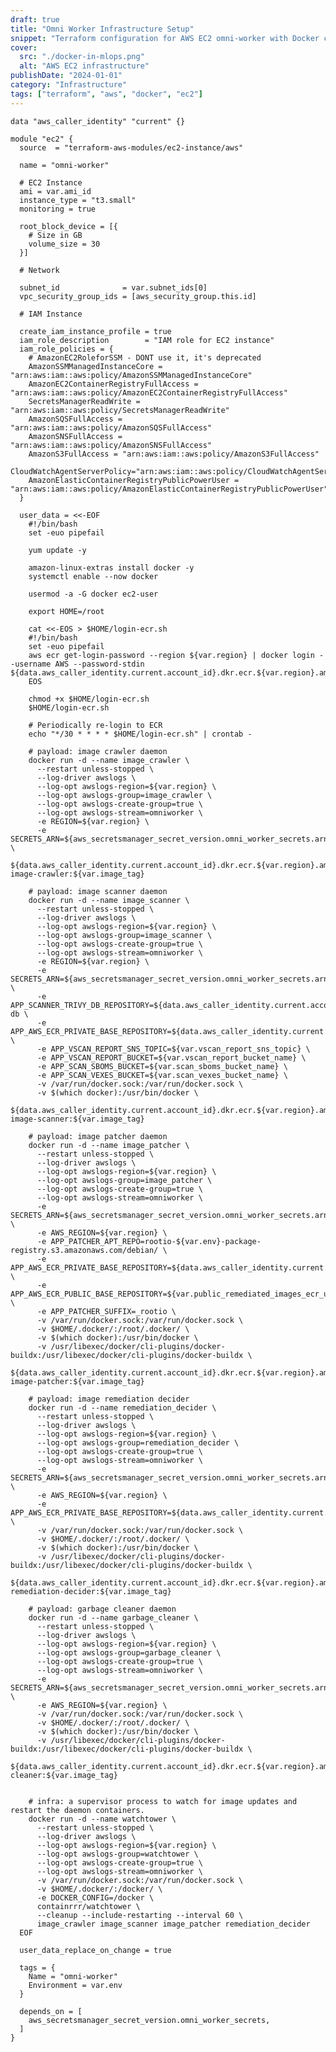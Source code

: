```yaml
---
draft: true
title: "Omni Worker Infrastructure Setup"
snippet: "Terraform configuration for AWS EC2 omni-worker with Docker containers"
cover:
  src: "./docker-in-mlops.png"
  alt: "AWS EC2 infrastructure"
publishDate: "2024-01-01"
category: "Infrastructure"
tags: ["terraform", "aws", "docker", "ec2"]
---
```

```hcl
data "aws_caller_identity" "current" {}

module "ec2" {
  source  = "terraform-aws-modules/ec2-instance/aws"

  name = "omni-worker"

  # EC2 Instance
  ami = var.ami_id
  instance_type = "t3.small"
  monitoring = true

  root_block_device = [{
    # Size in GB
    volume_size = 30 
  }]

  # Network

  subnet_id              = var.subnet_ids[0]
  vpc_security_group_ids = [aws_security_group.this.id]

  # IAM Instance

  create_iam_instance_profile = true
  iam_role_description        = "IAM role for EC2 instance"
  iam_role_policies = {
    # AmazonEC2RoleforSSM - DONT use it, it's deprecated
    AmazonSSMManagedInstanceCore = "arn:aws:iam::aws:policy/AmazonSSMManagedInstanceCore"
    AmazonEC2ContainerRegistryFullAccess = "arn:aws:iam::aws:policy/AmazonEC2ContainerRegistryFullAccess"
    SecretsManagerReadWrite = "arn:aws:iam::aws:policy/SecretsManagerReadWrite"
    AmazonSQSFullAccess = "arn:aws:iam::aws:policy/AmazonSQSFullAccess"
    AmazonSNSFullAccess = "arn:aws:iam::aws:policy/AmazonSNSFullAccess"
    AmazonS3FullAccess = "arn:aws:iam::aws:policy/AmazonS3FullAccess"
    CloudWatchAgentServerPolicy="arn:aws:iam::aws:policy/CloudWatchAgentServerPolicy"
    AmazonElasticContainerRegistryPublicPowerUser = "arn:aws:iam::aws:policy/AmazonElasticContainerRegistryPublicPowerUser"
  }

  user_data = <<-EOF
    #!/bin/bash
    set -euo pipefail

    yum update -y

    amazon-linux-extras install docker -y
    systemctl enable --now docker

    usermod -a -G docker ec2-user

    export HOME=/root

    cat <<-EOS > $HOME/login-ecr.sh
    #!/bin/bash
    set -euo pipefail
    aws ecr get-login-password --region ${var.region} | docker login --username AWS --password-stdin ${data.aws_caller_identity.current.account_id}.dkr.ecr.${var.region}.amazonaws.com
    EOS

    chmod +x $HOME/login-ecr.sh
    $HOME/login-ecr.sh

    # Periodically re-login to ECR
    echo "*/30 * * * * $HOME/login-ecr.sh" | crontab -

    # payload: image crawler daemon
    docker run -d --name image_crawler \
      --restart unless-stopped \
      --log-driver awslogs \
      --log-opt awslogs-region=${var.region} \
      --log-opt awslogs-group=image_crawler \
      --log-opt awslogs-create-group=true \
      --log-opt awslogs-stream=omniworker \
      -e REGION=${var.region} \
      -e SECRETS_ARN=${aws_secretsmanager_secret_version.omni_worker_secrets.arn} \
      ${data.aws_caller_identity.current.account_id}.dkr.ecr.${var.region}.amazonaws.com/daemon-image-crawler:${var.image_tag}

    # payload: image scanner daemon
    docker run -d --name image_scanner \
      --restart unless-stopped \
      --log-driver awslogs \
      --log-opt awslogs-region=${var.region} \
      --log-opt awslogs-group=image_scanner \
      --log-opt awslogs-create-group=true \
      --log-opt awslogs-stream=omniworker \
      -e REGION=${var.region} \
      -e SECRETS_ARN=${aws_secretsmanager_secret_version.omni_worker_secrets.arn} \
      -e APP_SCANNER_TRIVY_DB_REPOSITORY=${data.aws_caller_identity.current.account_id}.dkr.ecr.${var.region}.amazonaws.com/trivy-db \
      -e APP_AWS_ECR_PRIVATE_BASE_REPOSITORY=${data.aws_caller_identity.current.account_id}.dkr.ecr.${var.region}.amazonaws.com \
      -e APP_VSCAN_REPORT_SNS_TOPIC=${var.vscan_report_sns_topic} \
      -e APP_VSCAN_REPORT_BUCKET=${var.vscan_report_bucket_name} \
      -e APP_SCAN_SBOMS_BUCKET=${var.scan_sboms_bucket_name} \
      -e APP_SCAN_VEXES_BUCKET=${var.scan_vexes_bucket_name} \
      -v /var/run/docker.sock:/var/run/docker.sock \
      -v $(which docker):/usr/bin/docker \
      ${data.aws_caller_identity.current.account_id}.dkr.ecr.${var.region}.amazonaws.com/daemon-image-scanner:${var.image_tag}

    # payload: image patcher daemon
    docker run -d --name image_patcher \
      --restart unless-stopped \
      --log-driver awslogs \
      --log-opt awslogs-region=${var.region} \
      --log-opt awslogs-group=image_patcher \
      --log-opt awslogs-create-group=true \
      --log-opt awslogs-stream=omniworker \
      -e SECRETS_ARN=${aws_secretsmanager_secret_version.omni_worker_secrets.arn} \
      -e AWS_REGION=${var.region} \
      -e APP_PATCHER_APT_REPO=rootio-${var.env}-package-registry.s3.amazonaws.com/debian/ \
      -e APP_AWS_ECR_PRIVATE_BASE_REPOSITORY=${data.aws_caller_identity.current.account_id}.dkr.ecr.${var.region}.amazonaws.com \
      -e APP_AWS_ECR_PUBLIC_BASE_REPOSITORY=${var.public_remediated_images_ecr_url} \
      -e APP_PATCHER_SUFFIX=_rootio \
      -v /var/run/docker.sock:/var/run/docker.sock \
      -v $HOME/.docker/:/root/.docker/ \
      -v $(which docker):/usr/bin/docker \
      -v /usr/libexec/docker/cli-plugins/docker-buildx:/usr/libexec/docker/cli-plugins/docker-buildx \
      ${data.aws_caller_identity.current.account_id}.dkr.ecr.${var.region}.amazonaws.com/daemon-image-patcher:${var.image_tag}

    # payload: image remediation decider
    docker run -d --name remediation_decider \
      --restart unless-stopped \
      --log-driver awslogs \
      --log-opt awslogs-region=${var.region} \
      --log-opt awslogs-group=remediation_decider \
      --log-opt awslogs-create-group=true \
      --log-opt awslogs-stream=omniworker \
      -e SECRETS_ARN=${aws_secretsmanager_secret_version.omni_worker_secrets.arn} \
      -e AWS_REGION=${var.region} \
      -e APP_AWS_ECR_PRIVATE_BASE_REPOSITORY=${data.aws_caller_identity.current.account_id}.dkr.ecr.${var.region}.amazonaws.com \
      -v /var/run/docker.sock:/var/run/docker.sock \
      -v $HOME/.docker/:/root/.docker/ \
      -v $(which docker):/usr/bin/docker \
      -v /usr/libexec/docker/cli-plugins/docker-buildx:/usr/libexec/docker/cli-plugins/docker-buildx \
      ${data.aws_caller_identity.current.account_id}.dkr.ecr.${var.region}.amazonaws.com/daemon-remediation-decider:${var.image_tag}

    # payload: garbage cleaner daemon
    docker run -d --name garbage_cleaner \
      --restart unless-stopped \
      --log-driver awslogs \
      --log-opt awslogs-region=${var.region} \
      --log-opt awslogs-group=garbage_cleaner \
      --log-opt awslogs-create-group=true \
      --log-opt awslogs-stream=omniworker \
      -e SECRETS_ARN=${aws_secretsmanager_secret_version.omni_worker_secrets.arn} \
      -e AWS_REGION=${var.region} \
      -v /var/run/docker.sock:/var/run/docker.sock \
      -v $HOME/.docker/:/root/.docker/ \
      -v $(which docker):/usr/bin/docker \
      -v /usr/libexec/docker/cli-plugins/docker-buildx:/usr/libexec/docker/cli-plugins/docker-buildx \
      ${data.aws_caller_identity.current.account_id}.dkr.ecr.${var.region}.amazonaws.com/garbage-cleaner:${var.image_tag}


    # infra: a supervisor process to watch for image updates and restart the daemon containers.
    docker run -d --name watchtower \
      --restart unless-stopped \
      --log-driver awslogs \
      --log-opt awslogs-region=${var.region} \
      --log-opt awslogs-group=watchtower \
      --log-opt awslogs-create-group=true \
      --log-opt awslogs-stream=omniworker \
      -v /var/run/docker.sock:/var/run/docker.sock \
      -v $HOME/.docker/:/docker/ \
      -e DOCKER_CONFIG=/docker \
      containrrr/watchtower \
      --cleanup --include-restarting --interval 60 \
      image_crawler image_scanner image_patcher remediation_decider
  EOF

  user_data_replace_on_change = true

  tags = {
    Name = "omni-worker"
    Environment = var.env
  }

  depends_on = [
    aws_secretsmanager_secret_version.omni_worker_secrets,
  ]
}
```